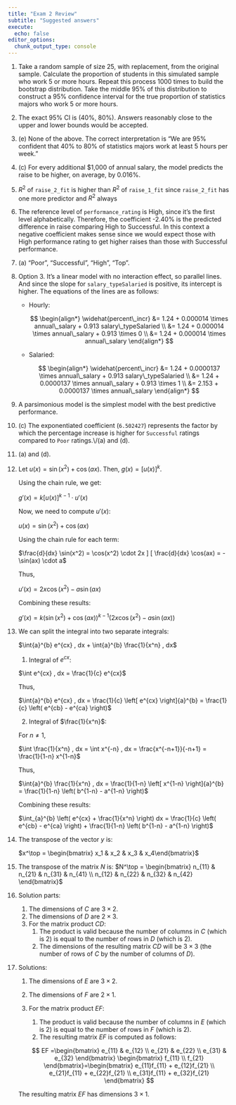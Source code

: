 ```yaml
---
title: "Exam 2 Review"
subtitle: "Suggested answers"
execute:
  echo: false
editor_options: 
  chunk_output_type: console
---
```


1.  Take a random sample of size 25, with replacement, from the original sample.
    Calculate the proportion of students in this simulated sample who work 5 or more hours.
    Repeat this process 1000 times to build the bootstrap distribution.
    Take the middle 95% of this distribution to construct a 95% confidence interval for the true proportion of statistics majors who work 5 or more hours.

2.  The exact 95% CI is (40%, 80%).
    Answers reasonably close to the upper and lower bounds would be accepted.

3.  \(e\) None of the above.
    The correct interpretation is “We are 95% confident that 40% to 80% of statistics majors work at least 5 hours per week.”

4.  \(c\) For every additional \$1,000 of annual salary, the model predicts the raise to be higher, on average, by 0.016%.

5.  $R^2$ of `raise_2_fit` is higher than $R^2$ of `raise_1_fit` since `raise_2_fit` has one more predictor and $R^2$ always

6.  The reference level of `performance_rating` is High, since it’s the first level alphabetically.
    Therefore, the coefficient -2.40% is the predicted difference in raise comparing High to Successful.
    In this context a negative coefficient makes sense since we would expect those with High performance rating to get higher raises than those with Successful performance.

7.  \(a\) “Poor”, “Successful”, “High”, “Top”.

8.  Option 3.
    It's a linear model with no interaction effect, so parallel lines.
    And since the slope for `salary_typeSalaried` is positive, its intercept is higher.
    The equations of the lines are as follows:

    -   Hourly:

        $$
        \begin{align*}
        \widehat{percent\_incr} &= 1.24 + 0.000014 \times annual\_salary + 0.913 salary\_typeSalaried \\
        &= 1.24 + 0.000014 \times annual\_salary + 0.913 \times 0 \\
        &= 1.24 + 0.000014 \times annual\_salary
        \end{align*}
        $$

    -   Salaried:

        $$
        \begin{align*}
        \widehat{percent\_incr} &= 1.24 + 0.0000137 \times annual\_salary + 0.913 salary\_typeSalaried \\
        &= 1.24 + 0.0000137 \times annual\_salary + 0.913 \times 1 \\
        &= 2.153 + 0.0000137 \times annual\_salary
        \end{align*}
        $$

9.  A parsimonious model is the simplest model with the best predictive performance.

10. \(c\) The exponentiated coefficient (`6.502427`) represents the factor by which the percentage increase is higher for `Successful` ratings compared to `Poor` ratings.\\/(a) and (d).

11. \(a\) and (d).

12. Let $u(x) = \sin(x^2) + \cos(ax)$.
    Then, $g(x) = [u(x)]^k$.

    Using the chain rule, we get:

    $g'(x) = k [u(x)]^{k-1} \cdot u'(x)$

    Now, we need to compute $u'(x)$:

    $u(x) = \sin(x^2) + \cos(ax)$

    Using the chain rule for each term:

    $\frac{d}{dx} \sin(x^2) = \cos(x^2) \cdot 2x ] [ \frac{d}{dx} \cos(ax) = -\sin(ax) \cdot a$

    Thus,

    $u'(x) = 2x \cos(x^2) - a \sin(ax)$

    Combining these results:

    $g'(x) = k \left( \sin(x^2) + \cos(ax) \right)^{k-1} \left( 2x \cos(x^2) - a \sin(ax) \right)$

13. We can split the integral into two separate integrals:

    $\int{a}^{b} e^{cx} , dx + \int{a}^{b} \frac{1}{x^n} , dx$

    1.  Integral of $e^{cx}$:

    $\int e^{cx} , dx = \frac{1}{c} e^{cx}$

    Thus,

    $\int{a}^{b} e^{cx} , dx = \frac{1}{c} \left[ e^{cx} \right]{a}^{b} = \frac{1}{c} \left( e^{cb} - e^{ca} \right)$

    2.  Integral of $\frac{1}{x^n}$:

    For $n \neq 1$,

    $\int \frac{1}{x^n} , dx = \int x^{-n} , dx = \frac{x^{-n+1}}{-n+1} = \frac{1}{1-n} x^{1-n}$

    Thus,

    $\int{a}^{b} \frac{1}{x^n} , dx = \frac{1}{1-n} \left[ x^{1-n} \right]{a}^{b} = \frac{1}{1-n} \left( b^{1-n} - a^{1-n} \right)$

    Combining these results:

    $\int_{a}^{b} \left( e^{cx} + \frac{1}{x^n} \right) dx = \frac{1}{c} \left( e^{cb} - e^{ca} \right) + \frac{1}{1-n} \left( b^{1-n} - a^{1-n} \right)$

14. The transpose of the vector $y$ is:

    $x^\top = \begin{bmatrix} x_1 & x_2 & x_3 & x_4\end{bmatrix}$

15. The transpose of the matrix $N$ is: $N^\top = \begin{bmatrix}
    n_{11} & n_{21} & n_{31} & n_{41} \\
    n_{12} & n_{22} & n_{32} & n_{42}
    \end{bmatrix}$

16. Solution parts:

    1.  The dimensions of $C$ are $3 \times 2$.
    2.  The dimensions of $D$ are $2 \times 3$.
    3.  For the matrix product $CD$:
        1.  The product is valid because the number of columns in $C$ (which is 2) is equal to the number of rows in $D$ (which is 2).
        2.  The dimensions of the resulting matrix $CD$ will be $3 \times 3$ (the number of rows of $C$ by the number of columns of $D$).

17. Solutions:

    1.  The dimensions of $E$ are $3 \times 2$.

    2.  The dimensions of $F$ are $2 \times 1$.

    3.  For the matrix product $EF$:

        1.  The product is valid because the number of columns in $E$ (which is 2) is equal to the number of rows in $F$ (which is 2).
        2.  The resulting matrix $EF$ is computed as follows:

        $$
        EF =\begin{bmatrix}
         e_{11} & e_{12} \\
         e_{21} & e_{22} \\
         e_{31} & e_{32}
         \end{bmatrix}
         \begin{bmatrix}
         f_{11} \\
         f_{21}
         \end{bmatrix}=\begin{bmatrix}
         e_{11}f_{11} + e_{12}f_{21} \\
         e_{21}f_{11} + e_{22}f_{21} \\
         e_{31}f_{11} + e_{32}f_{21}
         \end{bmatrix}
        $$

    The resulting matrix $EF$ has dimensions $3 \times 1$.
